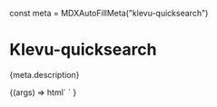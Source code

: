 const meta = MDXAutoFillMeta("klevu-quicksearch")

<Meta title="Apps/Quicksearch" component="klevu-quicksearch" argTypes={meta.argTypes} parameters={meta.parameters} />

# Klevu-quicksearch

<Description>{meta.description}</Description>

<Canvas>
  <Story
    height="700px"
    name="Quicksearch"
    args={{
      popupAnchor: "bottom-start",
      fallbackTerm: "shoes",
    }}
  >
    {(args) =>
      html` <klevu-init api-key="klevu-165829460115715456" url="https://eucs30v2.ksearchnet.com/cs/v2/search"
        ><klevu-quicksearch
          fallback-term=${ifDefined(args.fallbackTerm)}
          popup-anchor=${ifDefined(args.popupAnchor)}
          search-categories=${ifDefined(args.searchCategories)}
          search-cms-cages=${ifDefined(args.searchCmsPages)}
          placeholder=${ifDefined(args.placeholder)}
          search-field-variant=${ifDefined(args.searchFieldVariant)}
        ></klevu-quicksearch
      ></klevu-init>`
    }
  </Story>
</Canvas>

<ArgsTable story="Quicksearch" />
